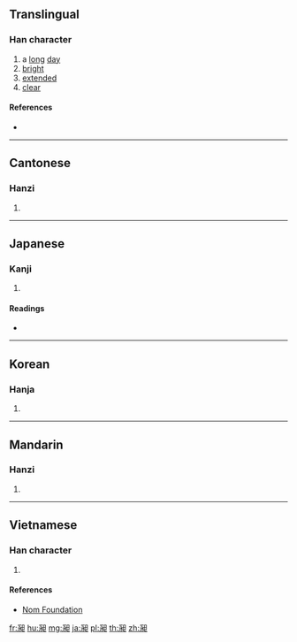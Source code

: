 {{character info/new}}
{{also|暢}}
==Translingual==

===Han character===
{{Han char|rn=72|rad=日|as=05|sn=9|four=36230|canj=IEA|ids=⿺永日}}

# a [[long]] [[day]]
# [[bright]]
# [[extended]]
# [[clear]]

====References====
* {{Han ref|kx=0494.080|dkj=13867|dj=0858.140|hdz=21503.130|uh=6636|ud=26166|bh=CEEB|bd=52971}}

----

==Cantonese==

===Hanzi===
{{yue-hanzi|jyut=[[cong2]]|y=chong2}}

# {{defn|lang=yue|sort=日05}}

----

==Japanese==

===Kanji===
{{ja-kanji|grade=|rs=日05}}

# {{defn|lang=ja|sort=日05}}

====Readings====
* {{ja-readings|on=[[ちょう]] (chō)|kun=[[ながい]] (nagai), [[とおる]] (tooru), [[のびる]] (nobiru)}}

----

==Korean==

===Hanja===
{{ko-hanja|hangeul=창|eumhun=|rv=chang|mr=ch'ang|y=chang}}

# {{defn|lang=ko|sort=日05}}

----

==Mandarin==

===Hanzi===
{{cmn-hanzi|pin=[[chǎng]] ([[chang3]])|wg=ch'ang<sup>3</sup>}}

# {{defn|lang=cmn|sort=日05}}

----

==Vietnamese==

===Han character===
{{vi-readings|rs=日05|hanviet=sưởng}}

# {{defn|lang=vi|sort=日05}}

====References====
* [http://nomfoundation.org/common/nom_details.php?codepoint=6636 Nom Foundation]

[[fr:昶]]
[[hu:昶]]
[[mg:昶]]
[[ja:昶]]
[[pl:昶]]
[[th:昶]]
[[zh:昶]]